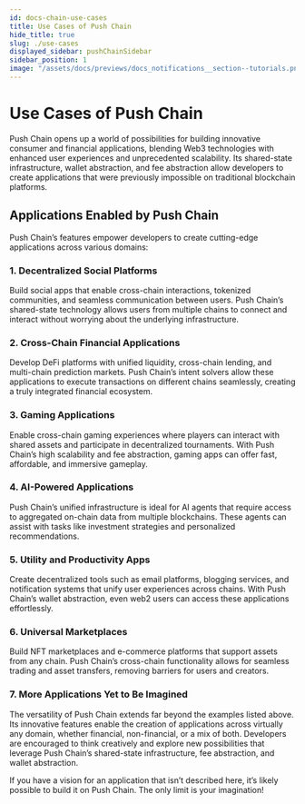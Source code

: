 ```yaml
---
id: docs-chain-use-cases
title: Use Cases of Push Chain
hide_title: true
slug: ./use-cases
displayed_sidebar: pushChainSidebar
sidebar_position: 1
image: "/assets/docs/previews/docs_notifications__section--tutorials.png"
---
```



# Use Cases of Push Chain

Push Chain opens up a world of possibilities for building innovative consumer and financial applications, blending Web3 technologies with enhanced user experiences and unprecedented scalability. Its shared-state infrastructure, wallet abstraction, and fee abstraction allow developers to create applications that were previously impossible on traditional blockchain platforms.

<head>
  <title>Use Cases | Push Chain | Push Documentation</title>
</head>

## Applications Enabled by Push Chain

Push Chain’s features empower developers to create cutting-edge applications across various domains:

### 1. **Decentralized Social Platforms**
Build social apps that enable cross-chain interactions, tokenized communities, and seamless communication between users. Push Chain’s shared-state technology allows users from multiple chains to connect and interact without worrying about the underlying infrastructure.

### 2. **Cross-Chain Financial Applications**
Develop DeFi platforms with unified liquidity, cross-chain lending, and multi-chain prediction markets. Push Chain’s intent solvers allow these applications to execute transactions on different chains seamlessly, creating a truly integrated financial ecosystem.

### 3. **Gaming Applications**
Enable cross-chain gaming experiences where players can interact with shared assets and participate in decentralized tournaments. With Push Chain’s high scalability and fee abstraction, gaming apps can offer fast, affordable, and immersive gameplay.

### 4. **AI-Powered Applications**
Push Chain’s unified infrastructure is ideal for AI agents that require access to aggregated on-chain data from multiple blockchains. These agents can assist with tasks like investment strategies and personalized recommendations.

### 5. **Utility and Productivity Apps**
Create decentralized tools such as email platforms, blogging services, and notification systems that unify user experiences across chains. With Push Chain’s wallet abstraction, even web2 users can access these applications effortlessly.

### 6. **Universal Marketplaces**
Build NFT marketplaces and e-commerce platforms that support assets from any chain. Push Chain’s cross-chain functionality allows for seamless trading and asset transfers, removing barriers for users and creators.

### 7. **More Applications Yet to Be Imagined**

The versatility of Push Chain extends far beyond the examples listed above. Its innovative features enable the creation of applications across virtually any domain, whether financial, non-financial, or a mix of both. Developers are encouraged to think creatively and explore new possibilities that leverage Push Chain’s shared-state infrastructure, fee abstraction, and wallet abstraction.

If you have a vision for an application that isn’t described here, it’s likely possible to build it on Push Chain. The only limit is your imagination!
